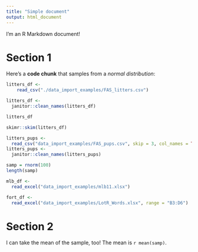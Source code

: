 ```yaml
---
title: "Simple document"
output: html_document
---
```


I'm an R Markdown document! 

# Section 1

Here's a **code chunk** that samples from 
a _normal distribution_:

```r
litters_df <-
    read_csv("./data_import_examples/FAS_litters.csv")
```

```r
litters_df <-
  janitor::clean_names(litters_df)
```

```r
litters_df
```

```r
skimr::skim(litters_df)
```

```r
litters_pups <-
  read_csv("data_import_examples/FAS_pups.csv", skip = 3, col_names = TRUE, na = "NA", "")
litters_pups <-
  janitor::clean_names(litters_pups)

```

```r
samp = rnorm(100)
length(samp)
```

```r
mlb_df <-
  read_excel("data_import_examples/mlb11.xlsx")
```

```r
fort_df <-
  read_excel("data_import_examples/LotR_Words.xlsx", range = "B3:D6")
```

# Section 2

I can take the mean of the sample, too!
The mean is `r mean(samp)`.